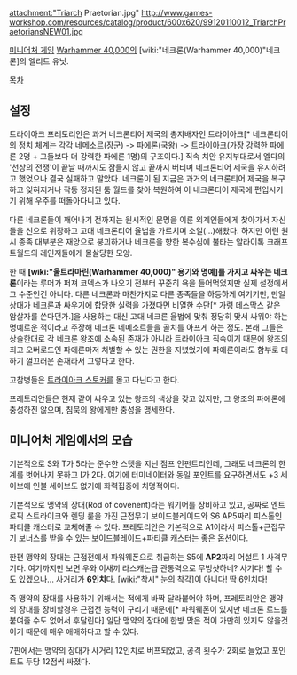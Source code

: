 {{{+1 '''Triarch Praetorian'''}}}

attachment:"Triarch Praetorian.jpg"
http://www.games-workshop.com/resources/catalog/product/600x620/99120110012_TriarchPraetoriansNEW01.jpg

[[미니어처 게임]] [[Warhammer 40,000]]의 [wiki:"네크론(Warhammer 40,000)"네크론]의 엘리트 유닛.

[[목차]]

== 설정 ==
트라이아크 프레토리안은 과거 네크론티어 제국의 총지배자인 트라이아크[* 네크론티어의 정치 체계는 각각 네메소르(장군) -> 파에론(국왕) -> 트라이아크(가장 강력한 파에론 2명 + 그들보다 더 강력한 파에론 1명{{{[= 침묵의 왕]}}})의 구조이다.] 직속 치안 유지부대로서 엘다의 '천상의 전쟁'이 끝날 때까지도 잠들지 않고 끝까지 버티며 네크론티어 제국을 유지하려고 했었으나 결국 실패하고 말았다. 네크론이 된 지금은 과거의 네크론티어 제국을 복구하고 잊혀지거나 작동 정지된 툼 월드를 찾아 복원하여 이 네크론티어 제국에 편입시키기 위해 우주를 떠돌아다니고 있다. 

다른 네크론들이 깨어나기 전까지는 원시적인 문명을 이룬 외계인들에게 찾아가서 자신들을 신으로 위장하고 고대 네크론티어 율법을 가르치며 소일(...)해왔다. 하지만 이런 원시 종족 대부분은 재앙으로 붕괴하거나 네크론을 향한 복수심에 불타는 알라이톡 크래프트월드의 레인저들에게 몰살당한 모양.

한 때 '''[wiki:"울트라마린(Warhammer 40,000)" 용기와 명예]를 가지고 싸우는 네크론'''이라는 루머가 퍼져 코덱스가 나오기 전부터 꾸준히 욕을 들어먹었지만 실제 설정에서 그 수준인건 아니다. 다른 네크론과 마찬가지로 다른 종족들을 하등하게 여기기만, 만일 상대가 네크론과 싸우기에 합당한 실력을 가졌다면 비열한 수단[* 가령 데스막스 같은 암살자를 쓴다던가.]을 사용하는 대신 고대 네크론 율법에 맞춰 정당히 맞서 싸워야 하는 명예로운 적이라고 주장해 네크론 네메소르들을 골치를 아프게 하는 정도. 본래 그들은 상술한대로 각 네크론 왕조에 소속된 존재가 아니라 트라이아크 직속이기 때문에 왕조의 최고 오버로드인 파에론마저 처벌할 수 있는 권한을 지녔었기에 파에론이라도 함부로 대하기 껄끄러운 존재라서 그렇다고 한다.

고참병들은 [[트라이아크 스토커]]를 몰고 다닌다고 한다.

프레토리안들은 현재 같이 싸우고 있는 왕조의 색상을 갖고 있지만, 그 왕조의 파에론에 충성하진 않으며, 침묵의 왕에게만 충성을 맹세한다. 

== 미니어처 게임에서의 모습 ==
기본적으로 S와 T가 5라는 준수한 스텟을 지닌 점프 인펀트리인데, 그래도 네크론의 한계를 벗어나지 못하고 I가 2다. 여기에 터미네이터와 동일 포인트를 요구하면서도 +3 세이브에 인불 세이브도 없기에 화력집중에 치명적이다.

기본적으로 맹약의 장대(Rod of covenent)라는 워기어를 장비하고 있고, 공짜로 엔트로픽 스트라이크와 렌딩 룰을 가진 근접무기 보이드블레이드와 S6 AP5짜리 피스톨인 파티클 캐스터로 교체해줄 수 있다. 프레토리안은 기본적으로 A1이라서 피스톨+근접무기 보너스를 받을 수 있는 보이드블레이드+파티클 캐스터는 좋은 옵션이다. 

한편 맹약의 장대는 근접전에서 파워웨폰으로 취급하는 S5에 '''AP2'''짜리 어설트 1 사격무기다. 여기까지만 보면 우와 이새끼 라스캐논급 관통력으로 무빙샷하네? 사기다! 할 수도 있겠으나... 사거리가 '''6인치'''다. [wiki:"착시" 눈의 착각]이 아니다! 딱 6인치다!

즉 맹약의 장대를 사용하기 위해서는 적에게 바짝 달라붙어야 하며, 프레토리안은 맹약의 장대를 장비할경우 근접전 능력이 구리기 때문에[* 파워웨폰이 있지만 네크론 로드를 붙여줄 수도 없어서 후달린다] 일단 맹약의 장대에 한방 맞은 적이 가만히 있지도 않을것이기 때문에 매우 애매하다고 할 수 있다.

7판에서는 맹약의 장대가 사거리 12인치로 버프되었고, 공격 횟수가 2회로 늘었고 포인트도 두당 12점씩 싸졌다.
